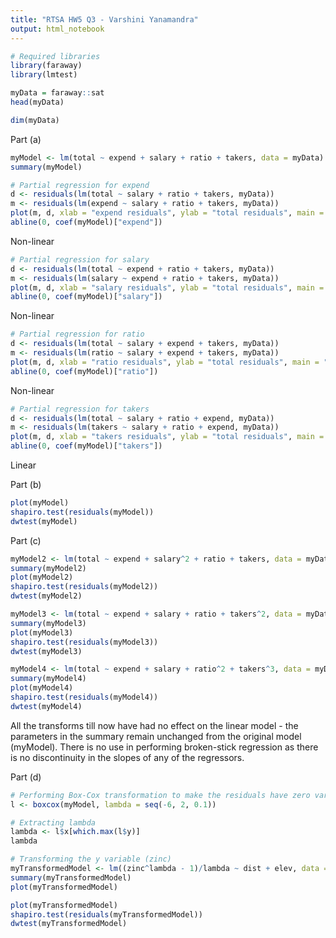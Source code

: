 ```yaml
---
title: "RTSA HW5 Q3 - Varshini Yanamandra"
output: html_notebook
---
```


```r
# Required libraries
library(faraway)
library(lmtest)

myData = faraway::sat
head(myData)
```
```r
dim(myData)
```

Part (a)
```r
myModel <- lm(total ~ expend + salary + ratio + takers, data = myData)
summary(myModel)
```
```r
# Partial regression for expend
d <- residuals(lm(total ~ salary + ratio + takers, myData))
m <- residuals(lm(expend ~ salary + ratio + takers, myData))
plot(m, d, xlab = "expend residuals", ylab = "total residuals", main = "partial regression for expend")
abline(0, coef(myModel)["expend"])
```
Non-linear
```r
# Partial regression for salary
d <- residuals(lm(total ~ expend + ratio + takers, myData))
m <- residuals(lm(salary ~ expend + ratio + takers, myData))
plot(m, d, xlab = "salary residuals", ylab = "total residuals", main = "partial regression for salary")
abline(0, coef(myModel)["salary"])
```
Non-linear
```r
# Partial regression for ratio
d <- residuals(lm(total ~ salary + expend + takers, myData))
m <- residuals(lm(ratio ~ salary + expend + takers, myData))
plot(m, d, xlab = "ratio residuals", ylab = "total residuals", main = "partial regression for ratio")
abline(0, coef(myModel)["ratio"])
```
Non-linear
```r
# Partial regression for takers
d <- residuals(lm(total ~ salary + ratio + expend, myData))
m <- residuals(lm(takers ~ salary + ratio + expend, myData))
plot(m, d, xlab = "takers residuals", ylab = "total residuals", main = "partial regression for takers")
abline(0, coef(myModel)["takers"])
```
Linear

Part (b)
```r
plot(myModel)
shapiro.test(residuals(myModel))
dwtest(myModel)
```
Part (c)
```r
myModel2 <- lm(total ~ expend + salary^2 + ratio + takers, data = myData)
summary(myModel2)
plot(myModel2)
shapiro.test(residuals(myModel2))
dwtest(myModel2)
```
```r
myModel3 <- lm(total ~ expend + salary + ratio + takers^2, data = myData)
summary(myModel3)
plot(myModel3)
shapiro.test(residuals(myModel3))
dwtest(myModel3)
```
```r
myModel4 <- lm(total ~ expend + salary + ratio^2 + takers^3, data = myData)
summary(myModel4)
plot(myModel4)
shapiro.test(residuals(myModel4))
dwtest(myModel4)
```
All the transforms till now have had no effect on the linear model - the parameters in the summary remain unchanged from the original model (myModel).
There is no use in performing broken-stick regression as there is no discontinuity in the slopes of any of the regressors.

Part (d)
```r
# Performing Box-Cox transformation to make the residuals have zero variance
l <- boxcox(myModel, lambda = seq(-6, 2, 0.1))

# Extracting lambda
lambda <- l$x[which.max(l$y)]
lambda

# Transforming the y variable (zinc)
myTransformedModel <- lm((zinc^lambda - 1)/lambda ~ dist + elev, data = Meusedata)
summary(myTransformedModel)
plot(myTransformedModel)
```
```r
plot(myTransformedModel)
shapiro.test(residuals(myTransformedModel))
dwtest(myTransformedModel)
```
